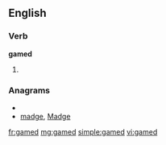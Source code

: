 ==English==

===Verb===
'''gamed'''

# {{past of|[[game]]}}

===Anagrams===
* {{alphagram|adegm}}
* [[madge#English|madge]], [[Madge#English|Madge]]

[[fr:gamed]]
[[mg:gamed]]
[[simple:gamed]]
[[vi:gamed]]